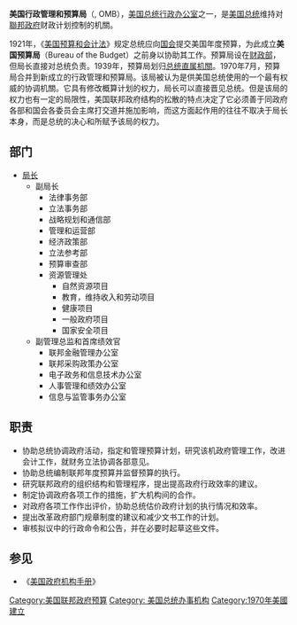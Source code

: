 {{Infobox Govt Agency
  | agency_name     = 美國行政管理和预算局
  | nativename      = {{lang|en|Office of Management and Budget}}
  | jurisdiction    = {{USA}}
  | type            = 机构
  | nativename_a    = 
  | nativename_r    = 
  | logo            = 
  | logo_width      = 
  | logo_caption    = 
  | seal            = US-OfficeOfManagementAndBudget-Seal.svg
  | seal_width      = 140px
  | seal_caption    = 徽章
  | formed          = 1970年   
  | preceding1      = 美國預算局
  | employees       = 529
  | budget          = $928萬[[美元|美元]]（2011年）
  | chief1_title    = 局長
  | chief1          = {{link-en|莎蘭達·楊|Shalanda Young}}（代理）
  | chief2_title = 副局長
  | chief2 = {{link-en|莎蘭達·楊|Shalanda Young}}
  | headquarters    = {{USA}}[[华盛顿哥伦比亚特区|華盛頓特區]][[艾森豪行政辦公大樓|艾森豪行政辦公大樓]]
  |child1_agency = 
  |child2_agency = 
  |child3_agency = 
  | website         = [https://www.whitehouse.gov/omb 美國行政管理和預算局]
  | footnotes       = 
}}

'''美国行政管理和预算局'''（{{lang-en|Office of Management and Budget}}, OMB），[[美国总统行政办公室|美国总统行政办公室]]之一，是[[美国总统|美国总统]]维持对[[美國聯邦政府|聯邦政府]]财政计划控制的机關。

1921年，《[[美国预算和会计法|美国预算和会计法]]》规定总统应向[[美国国会|国会]]提交美国年度预算，为此成立'''美国预算局'''（Bureau of the Budget）之前身以协助其工作。预算局设在[[美国财政部|财政部]]，但局长直接对总统负责。1939年，预算局划归[[美國總統行政辦公室|总统直属机關]]。1970年7月，预算局合并到新成立的行政管理和预算局。该局被认为是供美国总统使用的一个最有权威的协调机關。它具有修改概算计划的权力，局长可以直接晋见总统。但是该局的权力也有一定的局限性，美国联邦政府结构的松散的特点决定了它必须善于同政府各部和国会各委员会主席打交道并施加影响，而这方面起作用的往往不取决于局长本身，而是总统的决心和所赋予该局的权力。

==部门==
*[[美国行政管理和预算局局长|局长]]
**副局长
***法律事务部
***立法事务部
***战略规划和通信部
***管理和运营部
***经济政策部
***立法参考部
***预算审查部
***资源管理处
****自然资源项目
****教育，维持收入和劳动项目
****健康项目
****一般政府项目
****国家安全项目
**副管理总监和首席绩效官
***联邦金融管理办公室
***联邦采购政策办公室
***电子政务和信息技术办公室
***人事管理和绩效办公室
***信息与监管事务办公室

==职责==
*协助总统协调政府活动，指定和管理预算计划，研究该机政府管理工作，改进会计工作，就财务立法协调各部意见。
*协助总统编制联邦年度预算并监督预算的执行。
*研究联邦政府的组织结构和管理程序，提出提高政府行政效率的建议。
*制定协调政府各项工作的措施，扩大机构间的合作。
*对政府各项工作作出评价，协助总统估价政府计划的执行情况和效率。
*提出改革政府部门规章制度的建议和减少文书工作的计划。
*审核拟议中的行政命令和公告，并在必要时起草这些文件。

==参见==
*《[[美国政府机构手册|美国政府机构手册]]》

{{Authority control}}
[[Category:美国联邦政府预算|Category:美国联邦政府预算]]
[[Category:_美国总统办事机构|Category: 美国总统办事机构]]
[[Category:1970年美國建立|Category:1970年美國建立]]